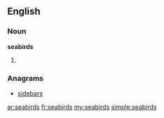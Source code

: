 ==English==

===Noun===
'''seabirds'''

# {{plural of|[[seabird]]}}

===Anagrams===
* [[sidebars#English|sidebars]]

[[ar:seabirds]]
[[fr:seabirds]]
[[my:seabirds]]
[[simple:seabirds]]